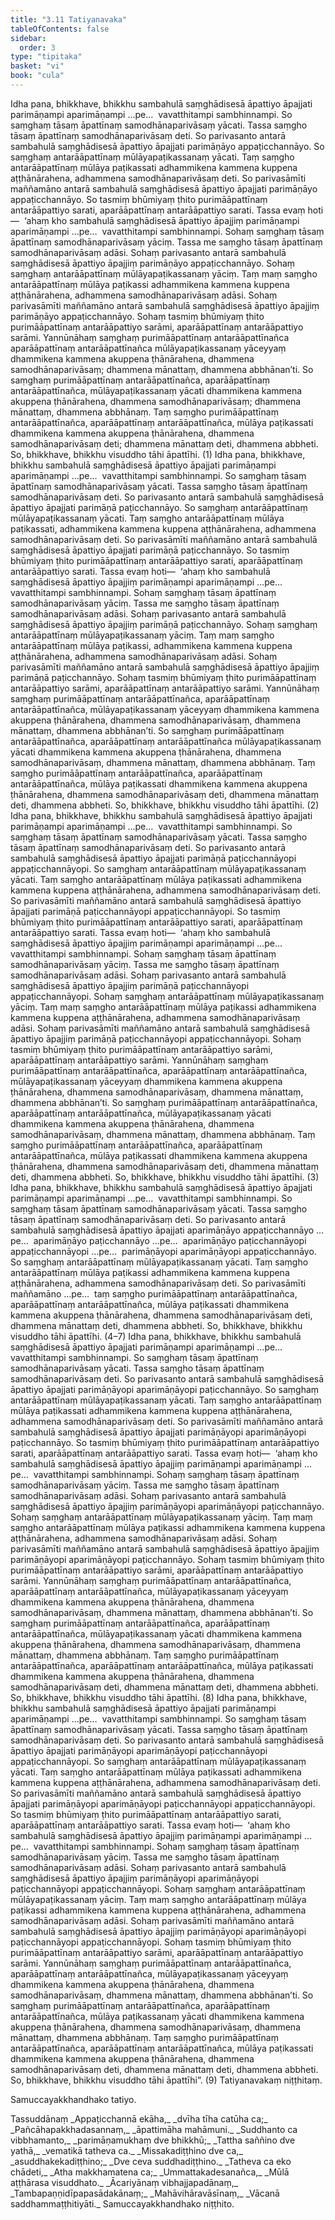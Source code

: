 ```yaml
---
title: "3.11 Tatiyanavaka"
tableOfContents: false
sidebar:
  order: 3
type: "tipitaka"
basket: "vi"
book: "cula"
---
```



<DynamicBreadcrumb />

<Division number="184" book="cula">

<Paragraph number="771" book="cula">
Idha pana, bhikkhave, bhikkhu sambahulā saṃghādisesā āpattiyo āpajjati parimāṇampi aparimāṇampi …pe…  vavatthitampi sambhinnampi. So saṃghaṃ tāsaṃ āpattīnaṃ samodhānaparivāsaṃ yācati. Tassa saṃgho tāsaṃ āpattīnaṃ samodhānaparivāsaṃ deti. So parivasanto antarā sambahulā saṃghādisesā āpattiyo āpajjati parimāṇāyo appaṭicchannāyo. So saṃghaṃ antarāāpattīnaṃ mūlāyapaṭikassanaṃ yācati. Taṃ saṃgho antarāāpattīnaṃ mūlāya paṭikassati adhammikena kammena kuppena aṭṭhānārahena, adhammena samodhānaparivāsaṃ deti. So parivasāmīti maññamāno antarā sambahulā saṃghādisesā āpattiyo āpajjati parimāṇāyo appaṭicchannāyo. So tasmiṃ bhūmiyaṃ ṭhito purimāāpattīnaṃ antarāāpattiyo sarati, aparāāpattīnaṃ antarāāpattiyo sarati. Tassa evaṃ hoti—  ‘ahaṃ kho sambahulā saṃghādisesā āpattiyo āpajjiṃ parimāṇampi aparimāṇampi …pe…  vavatthitampi sambhinnampi. Sohaṃ saṃghaṃ tāsaṃ āpattīnaṃ samodhānaparivāsaṃ yāciṃ. Tassa me saṃgho tāsaṃ āpattīnaṃ samodhānaparivāsaṃ adāsi. Sohaṃ parivasanto antarā sambahulā saṃghādisesā āpattiyo āpajjiṃ parimāṇāyo appaṭicchannāyo. Sohaṃ saṃghaṃ antarāāpattīnaṃ mūlāyapaṭikassanaṃ yāciṃ. Taṃ maṃ saṃgho antarāāpattīnaṃ mūlāya paṭikassi adhammikena kammena kuppena aṭṭhānārahena, adhammena samodhānaparivāsaṃ adāsi. Sohaṃ parivasāmīti maññamāno antarā sambahulā saṃghādisesā āpattiyo āpajjiṃ parimāṇāyo appaṭicchannāyo. Sohaṃ tasmiṃ bhūmiyaṃ ṭhito purimāāpattīnaṃ antarāāpattiyo sarāmi, aparāāpattīnaṃ antarāāpattiyo sarāmi. Yannūnāhaṃ saṃghaṃ purimāāpattīnaṃ antarāāpattīnañca aparāāpattīnaṃ antarāāpattīnañca mūlāyapaṭikassanaṃ yāceyyaṃ dhammikena kammena akuppena ṭhānārahena, dhammena samodhānaparivāsaṃ; dhammena mānattaṃ, dhammena abbhānan’ti. So saṃghaṃ purimāāpattīnaṃ antarāāpattīnañca, aparāāpattīnaṃ antarāāpattīnañca, mūlāyapaṭikassanaṃ yācati dhammikena kammena akuppena ṭhānārahena, dhammena samodhānaparivāsaṃ; dhammena mānattaṃ, dhammena abbhānaṃ. Taṃ saṃgho purimāāpattīnaṃ antarāāpattīnañca, aparāāpattīnaṃ antarāāpattīnañca, mūlāya paṭikassati dhammikena kammena akuppena ṭhānārahena, dhammena samodhānaparivāsaṃ deti; dhammena mānattaṃ deti, dhammena abbheti. So, bhikkhave, bhikkhu visuddho tāhi āpattīhi. (1)
</Paragraph>

<Paragraph number="772" book="cula">
Idha pana, bhikkhave, bhikkhu sambahulā saṃghādisesā āpattiyo āpajjati parimāṇampi aparimāṇampi …pe…  vavatthitampi sambhinnampi. So saṃghaṃ tāsaṃ āpattīnaṃ samodhānaparivāsaṃ yācati. Tassa saṃgho tāsaṃ āpattīnaṃ samodhānaparivāsaṃ deti. So parivasanto antarā sambahulā saṃghādisesā āpattiyo āpajjati parimāṇā paṭicchannāyo. So saṃghaṃ antarāāpattīnaṃ mūlāyapaṭikassanaṃ yācati. Taṃ saṃgho antarāāpattīnaṃ mūlāya paṭikassati, adhammikena kammena kuppena aṭṭhānārahena, adhammena samodhānaparivāsaṃ deti. So parivasāmīti maññamāno antarā sambahulā saṃghādisesā āpattiyo āpajjati parimāṇā paṭicchannāyo. So tasmiṃ bhūmiyaṃ ṭhito purimāāpattīnaṃ antarāāpattiyo sarati, aparāāpattīnaṃ antarāāpattiyo sarati. Tassa evaṃ hoti—  ‘ahaṃ kho sambahulā saṃghādisesā āpattiyo āpajjiṃ parimāṇampi aparimāṇampi …pe…  vavatthitampi sambhinnampi. Sohaṃ saṃghaṃ tāsaṃ āpattīnaṃ samodhānaparivāsaṃ yāciṃ. Tassa me saṃgho tāsaṃ āpattīnaṃ samodhānaparivāsaṃ adāsi. Sohaṃ parivasanto antarā sambahulā saṃghādisesā āpattiyo āpajjiṃ parimāṇā paṭicchannāyo. Sohaṃ saṃghaṃ antarāāpattīnaṃ mūlāyapaṭikassanaṃ yāciṃ. Taṃ maṃ saṃgho antarāāpattīnaṃ mūlāya paṭikassi, adhammikena kammena kuppena aṭṭhānārahena, adhammena samodhānaparivāsaṃ adāsi. Sohaṃ parivasāmīti maññamāno antarā sambahulā saṃghādisesā āpattiyo āpajjiṃ parimāṇā paṭicchannāyo. Sohaṃ tasmiṃ bhūmiyaṃ ṭhito purimāāpattīnaṃ antarāāpattiyo sarāmi, aparāāpattīnaṃ antarāāpattiyo sarāmi. Yannūnāhaṃ saṃghaṃ purimāāpattīnaṃ antarāāpattīnañca, aparāāpattīnaṃ antarāāpattīnañca, mūlāyapaṭikassanaṃ yāceyyaṃ dhammikena kammena akuppena ṭhānārahena, dhammena samodhānaparivāsaṃ, dhammena mānattaṃ, dhammena abbhānan’ti. So saṃghaṃ purimāāpattīnaṃ antarāāpattīnañca, aparāāpattīnaṃ antarāāpattīnañca mūlāyapaṭikassanaṃ yācati dhammikena kammena akuppena ṭhānārahena, dhammena samodhānaparivāsaṃ, dhammena mānattaṃ, dhammena abbhānaṃ. Taṃ saṃgho purimāāpattīnaṃ antarāāpattīnañca, aparāāpattīnaṃ antarāāpattīnañca, mūlāya paṭikassati dhammikena kammena akuppena ṭhānārahena, dhammena samodhānaparivāsaṃ deti, dhammena mānattaṃ deti, dhammena abbheti. So, bhikkhave, bhikkhu visuddho tāhi āpattīhi. (2)
</Paragraph>

<Paragraph number="773" book="cula">
Idha pana, bhikkhave, bhikkhu sambahulā saṃghādisesā āpattiyo āpajjati parimāṇampi aparimāṇampi …pe…  vavatthitampi sambhinnampi. So saṃghaṃ tāsaṃ āpattīnaṃ samodhānaparivāsaṃ yācati. Tassa saṃgho tāsaṃ āpattīnaṃ samodhānaparivāsaṃ deti. So parivasanto antarā sambahulā saṃghādisesā āpattiyo āpajjati parimāṇā paṭicchannāyopi appaṭicchannāyopi. So saṃghaṃ antarāāpattīnaṃ mūlāyapaṭikassanaṃ yācati. Taṃ saṃgho antarāāpattīnaṃ mūlāya paṭikassati adhammikena kammena kuppena aṭṭhānārahena, adhammena samodhānaparivāsaṃ deti. So parivasāmīti maññamāno antarā sambahulā saṃghādisesā āpattiyo āpajjati parimāṇā paṭicchannāyopi appaṭicchannāyopi. So tasmiṃ bhūmiyaṃ ṭhito purimāāpattīnaṃ antarāāpattiyo sarati, aparāāpattīnaṃ antarāāpattiyo sarati. Tassa evaṃ hoti—  ‘ahaṃ kho sambahulā saṃghādisesā āpattiyo āpajjiṃ parimāṇampi aparimāṇampi …pe…  vavatthitampi sambhinnampi. Sohaṃ saṃghaṃ tāsaṃ āpattīnaṃ samodhānaparivāsaṃ yāciṃ. Tassa me saṃgho tāsaṃ āpattīnaṃ samodhānaparivāsaṃ adāsi. Sohaṃ parivasanto antarā sambahulā saṃghādisesā āpattiyo āpajjiṃ parimāṇā paṭicchannāyopi appaṭicchannāyopi. Sohaṃ saṃghaṃ antarāāpattīnaṃ mūlāyapaṭikassanaṃ yāciṃ. Taṃ maṃ saṃgho antarāāpattīnaṃ mūlāya paṭikassi adhammikena kammena kuppena aṭṭhānārahena, adhammena samodhānaparivāsaṃ adāsi. Sohaṃ parivasāmīti maññamāno antarā sambahulā saṃghādisesā āpattiyo āpajjiṃ parimāṇā paṭicchannāyopi appaṭicchannāyopi. Sohaṃ tasmiṃ bhūmiyaṃ ṭhito purimāāpattīnaṃ antarāāpattiyo sarāmi, aparāāpattīnaṃ antarāāpattiyo sarāmi. Yannūnāhaṃ saṃghaṃ purimāāpattīnaṃ antarāāpattīnañca, aparāāpattīnaṃ antarāāpattīnañca, mūlāyapaṭikassanaṃ yāceyyaṃ dhammikena kammena akuppena ṭhānārahena, dhammena samodhānaparivāsaṃ, dhammena mānattaṃ, dhammena abbhānan’ti. So saṃghaṃ purimāāpattīnaṃ antarāāpattīnañca, aparāāpattīnaṃ antarāāpattīnañca, mūlāyapaṭikassanaṃ yācati dhammikena kammena akuppena ṭhānārahena, dhammena samodhānaparivāsaṃ, dhammena mānattaṃ, dhammena abbhānaṃ. Taṃ saṃgho purimāāpattīnaṃ antarāāpattīnañca, aparāāpattīnaṃ antarāāpattīnañca, mūlāya paṭikassati dhammikena kammena akuppena ṭhānārahena, dhammena samodhānaparivāsaṃ deti, dhammena mānattaṃ deti, dhammena abbheti. So, bhikkhave, bhikkhu visuddho tāhi āpattīhi. (3)
</Paragraph>

<Paragraph number="774" book="cula">
Idha pana, bhikkhave, bhikkhu sambahulā saṃghādisesā āpattiyo āpajjati parimāṇampi aparimāṇampi …pe…  vavatthitampi sambhinnampi. So saṃghaṃ tāsaṃ āpattīnaṃ samodhānaparivāsaṃ yācati. Tassa saṃgho tāsaṃ āpattīnaṃ samodhānaparivāsaṃ deti. So parivasanto antarā sambahulā saṃghādisesā āpattiyo āpajjati aparimāṇāyo appaṭicchannāyo …pe…  aparimāṇāyo paṭicchannāyo …pe…  aparimāṇāyo paṭicchannāyopi appaṭicchannāyopi …pe…  parimāṇāyopi aparimāṇāyopi appaṭicchannāyo. So saṃghaṃ antarāāpattīnaṃ mūlāyapaṭikassanaṃ yācati. Taṃ saṃgho antarāāpattīnaṃ mūlāya paṭikassi adhammikena kammena kuppena aṭṭhānārahena, adhammena samodhānaparivāsaṃ deti. So parivasāmīti maññamāno …pe…  taṃ saṃgho purimāāpattīnaṃ antarāāpattīnañca, aparāāpattīnaṃ antarāāpattīnañca, mūlāya paṭikassati dhammikena kammena akuppena ṭhānārahena, dhammena samodhānaparivāsaṃ deti, dhammena mānattaṃ deti, dhammena abbheti. So, bhikkhave, bhikkhu visuddho tāhi āpattīhi. (4–7)
</Paragraph>

<Paragraph number="775" book="cula">
Idha pana, bhikkhave, bhikkhu sambahulā saṃghādisesā āpattiyo āpajjati parimāṇampi aparimāṇampi …pe…  vavatthitampi sambhinnampi. So saṃghaṃ tāsaṃ āpattīnaṃ samodhānaparivāsaṃ yācati. Tassa saṃgho tāsaṃ āpattīnaṃ samodhānaparivāsaṃ deti. So parivasanto antarā sambahulā saṃghādisesā āpattiyo āpajjati parimāṇāyopi aparimāṇāyopi paṭicchannāyo. So saṃghaṃ antarāāpattīnaṃ mūlāyapaṭikassanaṃ yācati. Taṃ saṃgho antarāāpattīnaṃ mūlāya paṭikassati adhammikena kammena kuppena aṭṭhānārahena, adhammena samodhānaparivāsaṃ deti. So parivasāmīti maññamāno antarā sambahulā saṃghādisesā āpattiyo āpajjati parimāṇāyopi aparimāṇāyopi paṭicchannāyo. So tasmiṃ bhūmiyaṃ ṭhito purimāāpattīnaṃ antarāāpattiyo sarati, aparāāpattīnaṃ antarāāpattiyo sarati. Tassa evaṃ hoti—  ‘ahaṃ kho sambahulā saṃghādisesā āpattiyo āpajjiṃ parimāṇampi aparimāṇampi …pe…  vavatthitampi sambhinnampi. Sohaṃ saṃghaṃ tāsaṃ āpattīnaṃ samodhānaparivāsaṃ yāciṃ. Tassa me saṃgho tāsaṃ āpattīnaṃ samodhānaparivāsaṃ adāsi. Sohaṃ parivasanto antarā sambahulā saṃghādisesā āpattiyo āpajjiṃ parimāṇāyopi aparimāṇāyopi paṭicchannāyo. Sohaṃ saṃghaṃ antarāāpattīnaṃ mūlāyapaṭikassanaṃ yāciṃ. Taṃ maṃ saṃgho antarāāpattīnaṃ mūlāya paṭikassi adhammikena kammena kuppena aṭṭhānārahena, adhammena samodhānaparivāsaṃ adāsi. Sohaṃ parivasāmīti maññamāno antarā sambahulā saṃghādisesā āpattiyo āpajjiṃ parimāṇāyopi aparimāṇāyopi paṭicchannāyo. Sohaṃ tasmiṃ bhūmiyaṃ ṭhito purimāāpattīnaṃ antarāāpattiyo sarāmi, aparāāpattīnaṃ antarāāpattiyo sarāmi. Yannūnāhaṃ saṃghaṃ purimāāpattīnaṃ antarāāpattīnañca, aparāāpattīnaṃ antarāāpattīnañca, mūlāyapaṭikassanaṃ yāceyyaṃ dhammikena kammena akuppena ṭhānārahena, dhammena samodhānaparivāsaṃ, dhammena mānattaṃ, dhammena abbhānan’ti. So saṃghaṃ purimāāpattīnaṃ antarāāpattīnañca, aparāāpattīnaṃ antarāāpattīnañca, mūlāyapaṭikassanaṃ yācati dhammikena kammena akuppena ṭhānārahena, dhammena samodhānaparivāsaṃ, dhammena mānattaṃ, dhammena abbhānaṃ. Taṃ saṃgho purimāāpattīnaṃ antarāāpattīnañca, aparāāpattīnaṃ antarāāpattīnañca, mūlāya paṭikassati dhammikena kammena akuppena ṭhānārahena, dhammena samodhānaparivāsaṃ deti, dhammena mānattaṃ deti, dhammena abbheti. So, bhikkhave, bhikkhu visuddho tāhi āpattīhi. (8)
</Paragraph>

<Paragraph number="776" book="cula">
Idha pana, bhikkhave, bhikkhu sambahulā saṃghādisesā āpattiyo āpajjati parimāṇampi aparimāṇampi …pe…  vavatthitampi sambhinnampi. So saṃghaṃ tāsaṃ āpattīnaṃ samodhānaparivāsaṃ yācati. Tassa saṃgho tāsaṃ āpattīnaṃ samodhānaparivāsaṃ deti. So parivasanto antarā sambahulā saṃghādisesā āpattiyo āpajjati parimāṇāyopi aparimāṇāyopi paṭicchannāyopi appaṭicchannāyopi. So saṃghaṃ antarāāpattīnaṃ mūlāyapaṭikassanaṃ yācati. Taṃ saṃgho antarāāpattīnaṃ mūlāya paṭikassati adhammikena kammena kuppena aṭṭhānārahena, adhammena samodhānaparivāsaṃ deti. So parivasāmīti maññamāno antarā sambahulā saṃghādisesā āpattiyo āpajjati parimāṇāyopi aparimāṇāyopi paṭicchannāyopi appaṭicchannāyopi. So tasmiṃ bhūmiyaṃ ṭhito purimāāpattīnaṃ antarāāpattiyo sarati, aparāāpattīnaṃ antarāāpattiyo sarati. Tassa evaṃ hoti—  ‘ahaṃ kho sambahulā saṃghādisesā āpattiyo āpajjiṃ parimāṇampi aparimāṇampi …pe…  vavatthitampi sambhinnampi. Sohaṃ saṃghaṃ tāsaṃ āpattīnaṃ samodhānaparivāsaṃ yāciṃ. Tassa me saṃgho tāsaṃ āpattīnaṃ samodhānaparivāsaṃ adāsi. Sohaṃ parivasanto antarā sambahulā saṃghādisesā āpattiyo āpajjiṃ parimāṇāyopi aparimāṇāyopi paṭicchannāyopi appaṭicchannāyopi. Sohaṃ saṃghaṃ antarāāpattīnaṃ mūlāyapaṭikassanaṃ yāciṃ. Taṃ maṃ saṃgho antarāāpattīnaṃ mūlāya paṭikassi adhammikena kammena kuppena aṭṭhānārahena, adhammena samodhānaparivāsaṃ adāsi. Sohaṃ parivasāmīti maññamāno antarā sambahulā saṃghādisesā āpattiyo āpajjiṃ parimāṇāyopi aparimāṇāyopi paṭicchannāyopi appaṭicchannāyopi. Sohaṃ tasmiṃ bhūmiyaṃ ṭhito purimāāpattīnaṃ antarāāpattiyo sarāmi, aparāāpattīnaṃ antarāāpattiyo sarāmi. Yannūnāhaṃ saṃghaṃ purimāāpattīnaṃ antarāāpattīnañca, aparāāpattīnaṃ antarāāpattīnañca, mūlāyapaṭikassanaṃ yāceyyaṃ dhammikena kammena akuppena ṭhānārahena, dhammena samodhānaparivāsaṃ, dhammena mānattaṃ, dhammena abbhānan’ti. So saṃghaṃ purimāāpattīnaṃ antarāāpattīnañca, aparāāpattīnaṃ antarāāpattīnañca, mūlāya paṭikassanaṃ yācati dhammikena kammena akuppena ṭhānārahena, dhammena samodhānaparivāsaṃ, dhammena mānattaṃ, dhammena abbhānaṃ. Taṃ saṃgho purimāāpattīnaṃ antarāāpattīnañca, aparāāpattīnaṃ antarāāpattīnañca, mūlāya paṭikassati dhammikena kammena akuppena ṭhānārahena, dhammena samodhānaparivāsaṃ deti, dhammena mānattaṃ deti, dhammena abbheti. So, bhikkhave, bhikkhu visuddho tāhi āpattīhi”. (9)

</Paragraph>
</Division>

<Paragraph number="777" type="center" book="cula">
Tatiyanavakaṃ niṭṭhitaṃ.

  
Samuccayakkhandhako tatiyo.



</Paragraph>

<Paragraph number="778" type="center" book="cula">
Tassuddānaṃ


</Paragraph>

<Paragraph number="779" type="verses" book="cula">
_Appaṭicchannā ekāha,_  
_dvīha tīha catūha ca;_  
_Pañcāhapakkhadasannaṃ,_  
_āpattimāha mahāmuni._  

</Paragraph>

<Paragraph number="780" type="verses" book="cula">
_Suddhanto ca vibbhamanto,_  
_parimāṇamukhaṃ dve bhikkhū;_  
_Tattha saññino dve yathā,_  
_vematikā tatheva ca._  

</Paragraph>

<Paragraph number="781" type="verses" book="cula">
_Missakadiṭṭhino dve ca,_  
_asuddhakekadiṭṭhino;_  
_Dve ceva suddhadiṭṭhino._  

</Paragraph>

<Paragraph number="782" type="verses" book="cula">
_Tatheva ca eko chādeti,_  
_Atha makkhamatena ca;_  
_Ummattakadesanañca,_  
_Mūlā aṭṭhārasa visuddhato._  

</Paragraph>

<Paragraph number="783" type="verses" book="cula">
_Ācariyānaṃ vibhajjapadānaṃ,_  
_Tambapaṇṇidīpapasādakānaṃ;_  
_Mahāvihāravāsīnaṃ,_  
_Vācanā saddhammaṭṭhitiyāti._  


</Paragraph>

<Paragraph number="784" type="center" book="cula">
Samuccayakkhandhako niṭṭhito.
</Paragraph>